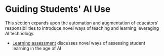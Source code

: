 
# Guiding Students' AI Use

This section expands upon the automation and augmentation of educators' responsibilities to introduce novel ways of teaching and learning leveraging AI technology. 

- [Learning assessment](/students/exams/) discusses novel ways of assessing student learning in the age of AI